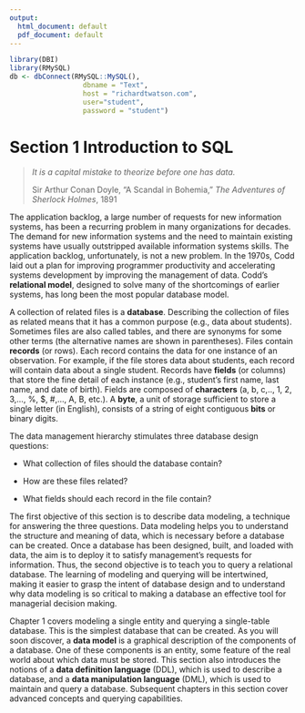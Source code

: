 ```yaml
---
output:
  html_document: default
  pdf_document: default
---
```

```r
library(DBI)
library(RMySQL)
db <- dbConnect(RMySQL::MySQL(),
                  dbname = "Text",
                  host = "richardtwatson.com",
                  user="student",
                  password = "student")
```

# Section 1 Introduction to SQL {.unnumbered}

> *It is a capital mistake to theorize before one has data.*
>
> Sir Arthur Conan Doyle, "A Scandal in Bohemia," *The Adventures of Sherlock Holmes*, 1891

The application backlog, a large number of requests for new information systems, has been a recurring problem in many organizations for decades. The demand for new information systems and the need to maintain existing systems have usually outstripped available information systems skills. The application backlog, unfortunately, is not a new problem. In the 1970s, Codd laid out a plan for improving programmer productivity and accelerating systems development by improving the management of data. Codd's **relational model**, designed to solve many of the shortcomings of earlier systems, has long been the most popular database model.

A collection of related files is a **database**. Describing the collection of files as related means that it has a common purpose (e.g., data about students). Sometimes files are also called tables, and there are synonyms for some other terms (the alternative names are shown in parentheses). Files contain **records** (or rows). Each record contains the data for one instance of an observation. For example, if the file stores data about students, each record will contain data about a single student. Records have **fields** (or columns) that store the fine detail of each instance (e.g., student's first name, last name, and date of birth). Fields are composed of **characters** (a, b, c,.., 1, 2, 3,..., %, \$, #,..., A, B, etc.). A **byte**, a unit of storage sufficient to store a single letter (in English), consists of a string of eight contiguous **bits** or binary digits.

The data management hierarchy stimulates three database design questions:

-   What collection of files should the database contain?

-   How are these files related?

-   What fields should each record in the file contain?

The first objective of this section is to describe data modeling, a technique for answering the three questions. Data modeling helps you to understand the structure and meaning of data, which is necessary before a database can be created. Once a database has been designed, built, and loaded with data, the aim is to deploy it to satisfy management's requests for information. Thus, the second objective is to teach you to query a relational database. The learning of modeling and querying will be intertwined, making it easier to grasp the intent of database design and to understand why data modeling is so critical to making a database an effective tool for managerial decision making.

Chapter 1 covers modeling a single entity and querying a single-table database. This is the simplest database that can be created. As you will soon discover, a **data model** is a graphical description of the components of a database. One of these components is an entity, some feature of the real world about which data must be stored. This section also introduces the notions of a **data definition language** (DDL), which is used to describe a database, and a **data manipulation language** (DML), which is used to maintain and query a database. Subsequent chapters in this section cover advanced concepts and querying capabilities.
